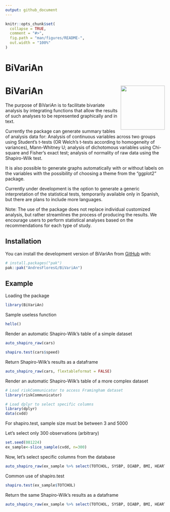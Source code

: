```yaml
---
output: github_document
---
```


<!-- README.md is generated from README.Rmd. Please edit that file -->

```r
knitr::opts_chunk$set(
  collapse = TRUE,
  comment = "#>",
  fig.path = "man/figures/README-",
  out.width = "100%"
)
```

# BiVariAn

# BiVariAn <img src="man/figures/logo.png" align="right" height="139" alt="" />

<!-- badges: start -->
<!-- badges: end -->

The purpose of BiVariAn is to facilitate bivariate analysis by integrating functions that allow the results of such analyses to be represented graphically and in text.


Currently the package can generate summary tables of analysis data for: Analysis of continuous variables across two groups using Student's t-tests (OR Welch's t-tests according to homogeneity of variances), Mann-Whitney U; analysis of dichotomous variables using Chi-square and Fisher's exact test; analysis of normality of raw data using the Shapiro-Wilk test.


It is also possible to generate graphs automatically with or without labels on the variables with the possibility of choosing a theme from the “ggplot2” package.


Currently under development is the option to generate a generic interpretation of the statistical tests, temporarily available only in Spanish, but there are plans to include more languages. 



Note: The use of the package does not replace individual customized analysis, but rather streamlines the process of producing the results. We encourage users to perform statistical analyses based on the recommendations for each type of study. 


## Installation

You can install the development version of BiVariAn from [GitHub](https://github.com/) with:

``` r
# install.packages("pak")
pak::pak("AndresFloresG/BiVariAn")
```

## Example


Loading the package

```r
library(BiVariAn)
```

Sample useless function

```r
hello()
```

Render an automatic Shapiro-Wilk's table of a simple dataset

```r
auto_shapiro_raw(cars)

shapiro.test(cars$speed)
```

Return Shapiro-Wilk's results as a dataframe
```r
auto_shapiro_raw(cars, flextableformat = FALSE)
```


Render an automatic Shapiro-Wilk's table of a more complex dataset

```r
# Load riskCommunicator to access Framingham dataset
library(riskCommunicator)
```


```r
# Load dplyr to select specific columns
library(dplyr)
data(cvdd)
```

For shapiro.test, sample size must be between 3 and 5000

Let's select only 300 observations (arbitrary)

```r
set.seed(081224)
ex_sample<-slice_sample(cvdd, n=300)
```

Now, let's select specific columns from the database

```r

auto_shapiro_raw(ex_sample %>% select(TOTCHOL, SYSBP, DIABP, BMI, HEARTRTE))
```

Common use of shapiro.test
```r
shapiro.test(ex_sample$TOTCHOL)
```

Return the same Shapiro-Wilk's results as a dataframe
```r
auto_shapiro_raw(ex_sample %>% select(TOTCHOL, SYSBP, DIABP, BMI, HEARTRTE), flextableformat = FALSE)
```




